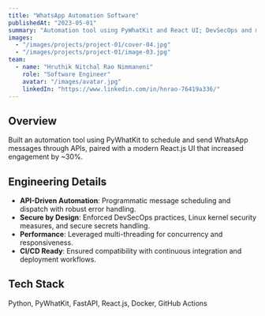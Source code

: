 ```yaml
---
title: "WhatsApp Automation Software"
publishedAt: "2023-05-01"
summary: "Automation tool using PyWhatKit and React UI; DevSecOps and multi-threading for secure, scalable delivery."
images:
  - "/images/projects/project-01/cover-04.jpg"
  - "/images/projects/project-01/image-03.jpg"
team:
  - name: "Hruthik Nitchal Rao Nimmaneni"
    role: "Software Engineer"
    avatar: "/images/avatar.jpg"
    linkedIn: "https://www.linkedin.com/in/hnrao-76419a336/"
---
```


## Overview

Built an automation tool using PyWhatKit to schedule and send WhatsApp messages through APIs, paired with a modern React.js UI that increased engagement by ~30%.

## Engineering Details

- **API-Driven Automation**: Programmatic message scheduling and dispatch with robust error handling.
- **Secure by Design**: Enforced DevSecOps practices, Linux kernel security measures, and secure secrets handling.
- **Performance**: Leveraged multi-threading for concurrency and responsiveness.
- **CI/CD Ready**: Ensured compatibility with continuous integration and deployment workflows.

## Tech Stack

Python, PyWhatKit, FastAPI, React.js, Docker, GitHub Actions


